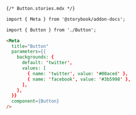 ```md
{/* Button.stories.mdx */}

import { Meta } from '@storybook/addon-docs';

import { Button } from './Button';

<Meta
  title="Button"
  parameters={{
    backgrounds: {
      default: 'twitter',
      values: [
        { name: 'twitter', value: '#00aced' },
        { name: 'facebook', value: '#3b5998' },
      ],
    },
  }}
  component={Button}
/>
```